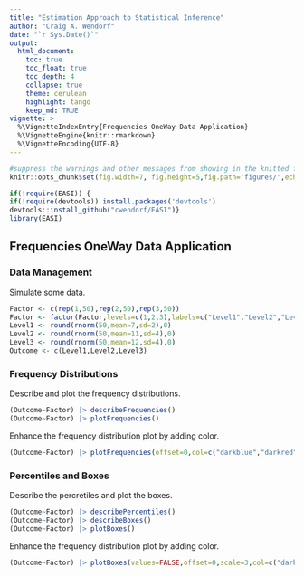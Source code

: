 ```yaml
---
title: "Estimation Approach to Statistical Inference"
author: "Craig A. Wendorf"
date: "`r Sys.Date()`"
output:
  html_document:
    toc: true
    toc_float: true
    toc_depth: 4
    collapse: true
    theme: cerulean
    highlight: tango
    keep_md: TRUE
vignette: >
  %\VignetteIndexEntry{Frequencies OneWay Data Application}
  %\VignetteEngine{knitr::rmarkdown}
  %\VignetteEncoding{UTF-8}
---
```


```r
#suppress the warnings and other messages from showing in the knitted file.
knitr::opts_chunk$set(fig.width=7, fig.height=5,fig.path='figures/',echo=TRUE,warning=FALSE,message=FALSE)
```

```r
if(!require(EASI)) {
if(!require(devtools)) install.packages('devtools')
devtools::install_github("cwendorf/EASI")}
library(EASI)
```

## Frequencies OneWay Data Application

### Data Management

Simulate some data.
```r
Factor <- c(rep(1,50),rep(2,50),rep(3,50))
Factor <- factor(Factor,levels=c(1,2,3),labels=c("Level1","Level2","Level3"))
Level1 <- round(rnorm(50,mean=7,sd=2),0)
Level2 <- round(rnorm(50,mean=11,sd=4),0)
Level3 <- round(rnorm(50,mean=12,sd=4),0)
Outcome <- c(Level1,Level2,Level3)
```

### Frequency Distributions

Describe and plot the frequency distributions.
```r
(Outcome~Factor) |> describeFrequencies()
(Outcome~Factor) |> plotFrequencies()
```

Enhance the frequency distribution plot by adding color.
```r
(Outcome~Factor) |> plotFrequencies(offset=0,col=c("darkblue","darkred","darkgoldenrod"))
```

### Percentiles and Boxes

Describe the percretiles and plot the boxes.
```r
(Outcome~Factor) |> describePercentiles()
(Outcome~Factor) |> describeBoxes()
(Outcome~Factor) |> plotBoxes()
```

Enhance the frequency distribution plot by adding color.
```r
(Outcome~Factor) |> plotBoxes(values=FALSE,offset=0,scale=3,col=c("darkblue","darkred","darkgoldenrod"))
```
